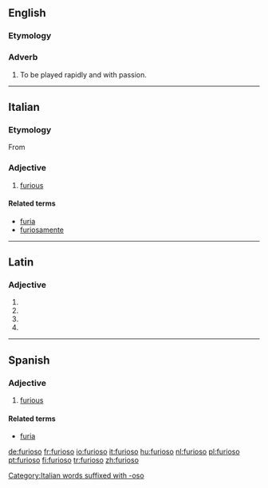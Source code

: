 ==English==

===Etymology===
{{etyl|it}}

===Adverb===
{{en-adv|-}}

# {{music}} To be played rapidly and with passion.

----

==Italian==

===Etymology===
From {{etyl|la|it}} {{term|furiosus|lang=la}}

===Adjective===
{{it-adj|furios}}

# [[furious]]

====Related terms====
* [[furia]]
* [[furiosamente]]

[[Category:Italian words suffixed with -oso]]

----

==Latin==

===Adjective===
{{la-adj-form|furiōsō}}

# {{inflection of|furiosus|furiōsus|dat|m|s|lang=la}}
# {{inflection of|furiosus|furiōsus|dat|n|s|lang=la}}
# {{inflection of|furiosus|furiōsus|abl|m|s|lang=la}}
# {{inflection of|furiosus|furiōsus|abl|n|s|lang=la}}


----

==Spanish==

===Adjective===
{{es-adj|f=furiosa}}

# [[furious]]

====Related terms====
* [[furia]]

[[de:furioso]]
[[fr:furioso]]
[[io:furioso]]
[[it:furioso]]
[[hu:furioso]]
[[nl:furioso]]
[[pl:furioso]]
[[pt:furioso]]
[[fi:furioso]]
[[tr:furioso]]
[[zh:furioso]]